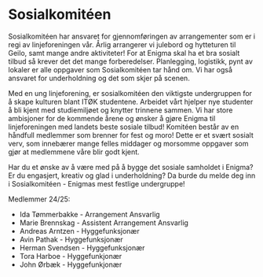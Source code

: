# Sosialkomitéen



<Cookie />

Sosialkomitéen har ansvaret for gjennomføringen av arrangementer som er i regi av
linjeforeningen vår. Årlig arrangerer vi julebord og hytteturen til Geilo, samt mange andre
aktiviteter! For at Enigma skal ha et bra sosialt tilbud så krever det det mange forberedelser.
Planlegging, logistikk, pynt av lokaler er alle oppgaver som Sosialkomitéen tar hånd om. Vi har
også ansvaret for underholdning og det som skjer på scenen.

Med en ung linjeforening, er sosialkomitéen den viktigste undergruppen for å skape kulturen
blant ITØK studentene. Arbeidet vårt hjelper nye studenter å bli kjent med studiemiljøet og
knytter trinnene sammen. Vi har store ambisjoner for de kommende årene og ønsker å gjøre
Enigma til linjeforeningen med landets beste sosiale tilbud!
Komitéen består av en håndfull medlemmer som brenner for fest og moro! Dette er et svært
sosialt verv, som innebærer mange felles middager og morsomme oppgaver som gjør at
medlemmene våre blir godt kjent.

Har du et ønske av å være med på å bygge det sosiale samholdet i Enigma? Er du engasjert,
kreativ og glad i underholdning? Da burde du melde deg inn i Sosialkomitéen - Enigmas mest
festlige undergruppe!

Medlemmer 24/25:
- Ida Tømmerbakke - Arrangement Ansvarlig
- Marie Brennskag - Assistent Arrangement Ansvarlig
- Andreas Arntzen - Hyggefunksjonær
- Avin Pathak - Hyggefunksjonær
- Herman Svendsen - Hyggefunksjonær
- Tora Harboe - Hyggefunkjonær
- John Ørbæk - Hyggefunkjonær

<div style={{width: '20rem'}}><Bilde url={'/img/Img/Sosial2.jpg'} alt={'Enigma på hyttetur til Geilo'}/></div>
